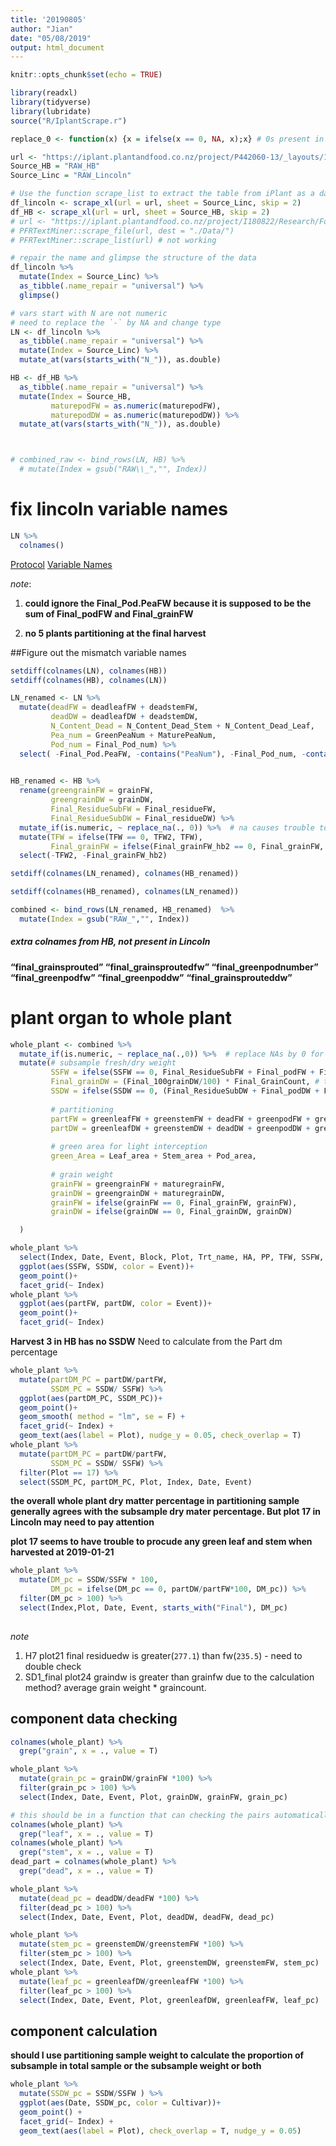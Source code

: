 ```yaml
---
title: '20190805'
author: "Jian"
date: "05/08/2019"
output: html_document
---
```


```r
knitr::opts_chunk$set(echo = TRUE)
```

```r
library(readxl)
library(tidyverse)
library(lubridate)
source("R/IplantScrape.r")

replace_0 <- function(x) {x = ifelse(x == 0, NA, x);x} # 0s present in Lincoln data, convert to NAs

```

```r
url <- "https://iplant.plantandfood.co.nz/project/P442060-13/_layouts/15/WopiFrame.aspx?sourcedoc=/project/P442060-13/Research/18_19_SAE_pea_protein_managment.xlsx&action=default"
Source_HB = "RAW_HB"
Source_Linc = "RAW_Lincoln"

# Use the function scrape_list to extract the table from iPlant as a dataframe.
df_lincoln <- scrape_xl(url = url, sheet = Source_Linc, skip = 2)
df_HB <- scrape_xl(url = url, sheet = Source_HB, skip = 2)
# url <- "https://iplant.plantandfood.co.nz/project/I180822/Research/Forms/AllItems.aspx"
# PFRTextMiner::scrape_file(url, dest = "./Data/")
# PFRTextMiner::scrape_list(url) # not working

# repair the name and glimpse the structure of the data
df_lincoln %>% 
  mutate(Index = Source_Linc) %>%
  as_tibble(.name_repair = "universal") %>% 
  glimpse()

# vars start with N are not numeric 
# need to replace the `-` by NA and change type
LN <- df_lincoln %>% 
  as_tibble(.name_repair = "universal") %>% 
  mutate(Index = Source_Linc) %>%
  mutate_at(vars(starts_with("N_")), as.double)

HB <- df_HB %>% 
  as_tibble(.name_repair = "universal") %>% 
  mutate(Index = Source_HB,
         maturepodFW = as.numeric(maturepodFW),
         maturepodDW = as.numeric(maturepodDW)) %>% 
  mutate_at(vars(starts_with("N_")), as.double)



# combined_raw <- bind_rows(LN, HB) %>% 
  # mutate(Index = gsub("RAW\\_","", Index))

```

# fix lincoln variable names 

```r
LN %>% 
  colnames()
```

[Protocol](https://iplant.plantandfood.co.nz/project/P442060-13/_layouts/15/WopiFrame2.aspx?sourcedoc=/project/P442060-13/Research/Protocol_plant_protein_2018-19.docx&action=default)
[Variable Names](https://iplant.plantandfood.co.nz/project/P442060-13/_layouts/15/WopiFrame.aspx?sourcedoc=/project/P442060-13/Research/18_19_SAE_pea_protein_managment.xlsx&action=default)

_note_:

1. **could ignore the Final_Pod.PeaFW because it is supposed to be the sum of Final_podFW  and Final_grainFW**

2. **no 5 plants partitioning at the final harvest**

##Figure out the mismatch variable names 

```r


setdiff(colnames(LN), colnames(HB))
setdiff(colnames(HB), colnames(LN))

```



```r
LN_renamed <- LN %>% 
  mutate(deadFW = deadleafFW + deadstemFW, 
         deadDW = deadleafDW + deadstemDW, 
         N_Content_Dead = N_Content_Dead_Stem + N_Content_Dead_Leaf,
         Pea_num = GreenPeaNum + MaturePeaNum,
         Pod_num = Final_Pod_num) %>% 
  select( -Final_Pod.PeaFW, -contains("PeaNum"), -Final_Pod_num, -contains("deadleaf"), -contains("deadstem"), -N_Content_Dead_Stem, -N_Content_Dead_Leaf)
  

HB_renamed <- HB %>% 
  rename(greengrainFW = grainFW,
         greengrainDW = grainDW,
         Final_ResidueSubFW = Final_residueFW,
         Final_ResidueSubDW = Final_residueDW) %>% 
  mutate_if(is.numeric, ~ replace_na(., 0)) %>%  # na causes trouble to calcualte final component 
  mutate(TFW = ifelse(TFW == 0, TFW2, TFW),
         Final_grainFW = ifelse(Final_grainFW_hb2 == 0, Final_grainFW, Final_grainFW_hb2 + Final_grainSproutedFW )) %>% 
  select(-TFW2, -Final_grainFW_hb2)

setdiff(colnames(LN_renamed), colnames(HB_renamed))

setdiff(colnames(HB_renamed), colnames(LN_renamed))

combined <- bind_rows(LN_renamed, HB_renamed)  %>% 
  mutate(Index = gsub("RAW_","", Index))

```

##### extra colnames from HB, not present in Lincoln 

**"final_grainsprouted"   **
**"final_grainsproutedfw" **
**"final_greenpodnumber" **
**"final_greenpodfw"     **
**"final_greenpoddw"**
**"final_grainsprouteddw"**


# plant organ to whole plant 

```r
whole_plant <- combined %>% 
  mutate_if(is.numeric, ~ replace_na(.,0)) %>%  # replace NAs by 0 for adding organs up
  mutate(# subsample fresh/dry weight 
         SSFW = ifelse(SSFW == 0, Final_ResidueSubFW + Final_podFW + Final_grainFW, SSFW),
         Final_grainDW = (Final_100grainDW/100) * Final_GrainCount, # this is the problem that makes the graindw is greater than fw
         SSDW = ifelse(SSDW == 0, (Final_ResidueSubDW + Final_podDW + Final_grainDW),SSDW),
    
         # partitioning
         partFW = greenleafFW + greenstemFW + deadFW + greenpodFW + greengrainFW + maturepodFW + maturegrainFW,
         partDW = greenleafDW + greenstemDW + deadDW + greenpodDW + greengrainDW + maturepodDW + maturegrainDW,
         
         # green area for light interception
         green_Area = Leaf_area + Stem_area + Pod_area,
         
         # grain weight
         grainFW = greengrainFW + maturegrainFW,
         grainDW = greengrainDW + maturegrainDW,
         grainFW = ifelse(grainFW == 0, Final_grainFW, grainFW),
         grainDW = ifelse(grainDW == 0, Final_grainDW, grainDW)

  ) 

whole_plant %>% 
  select(Index, Date, Event, Block, Plot, Trt_name, HA, PP, TFW, SSFW, SSDW, partFW, partDW, green_Area) %>% 
  ggplot(aes(SSFW, SSDW, color = Event))+
  geom_point()+
  facet_grid(~ Index) 
whole_plant %>% 
  ggplot(aes(partFW, partDW, color = Event))+
  geom_point()+
  facet_grid(~ Index) 
```

**Harvest 3 in HB has no SSDW**
Need to calculate from the Part dm percentage


```r

whole_plant %>% 
  mutate(partDM_PC = partDW/partFW,
         SSDM_PC = SSDW/ SSFW) %>%  
  ggplot(aes(partDM_PC, SSDM_PC))+
  geom_point()+
  geom_smooth( method = "lm", se = F) + 
  facet_grid(~ Index) +
  geom_text(aes(label = Plot), nudge_y = 0.05, check_overlap = T)
whole_plant %>% 
  mutate(partDM_PC = partDW/partFW,
         SSDM_PC = SSDW/ SSFW) %>% 
  filter(Plot == 17) %>% 
  select(SSDM_PC, partDM_PC, Plot, Index, Date, Event)
```

**the overall whole plant dry matter percentage in partitioning sample generally agrees with the subsample dry mater percentage. But plot 17 in Lincoln may need to pay attention**

**plot 17 seems to have trouble to procude any green leaf and stem when harvested at 2019-01-21**

```r
whole_plant %>% 
  mutate(DM_pc = SSDW/SSFW * 100,
         DM_pc = ifelse(DM_pc == 0, partDW/partFW*100, DM_pc)) %>% 
  filter(DM_pc > 100) %>% 
  select(Index,Plot, Date, Event, starts_with("Final"), DM_pc) 
  
```

_note_

1. H7 plot21 final residuedw is greater(`277.1`) than fw(`235.5`) - need to double check 
2. SD1_final plot24 graindw is greater than grainfw due to the calculation method? average grain weight * graincount. 


## component data checking 

```r
colnames(whole_plant) %>% 
  grep("grain", x = ., value = T)

whole_plant %>% 
  mutate(grain_pc = grainDW/grainFW *100) %>% 
  filter(grain_pc > 100) %>% 
  select(Index, Date, Event, Plot, grainDW, grainFW, grain_pc)
```

```r

# this should be in a function that can checking the pairs automatically
colnames(whole_plant) %>% 
  grep("leaf", x = ., value = T)
colnames(whole_plant) %>% 
  grep("stem", x = ., value = T)
dead_part = colnames(whole_plant) %>% 
  grep("dead", x = ., value = T)

whole_plant %>% 
  mutate(dead_pc = deadDW/deadFW *100) %>% 
  filter(dead_pc > 100) %>% 
  select(Index, Date, Event, Plot, deadDW, deadFW, dead_pc)

whole_plant %>% 
  mutate(stem_pc = greenstemDW/greenstemFW *100) %>% 
  filter(stem_pc > 100) %>% 
  select(Index, Date, Event, Plot, greenstemDW, greenstemFW, stem_pc)
whole_plant %>% 
  mutate(leaf_pc = greenleafDW/greenleafFW *100) %>% 
  filter(leaf_pc > 100) %>% 
  select(Index, Date, Event, Plot, greenleafDW, greenleafFW, leaf_pc)

```


## component calculation

**should I use partitioning sample weight to calculate the proportion of subsample in total sample or the subsample weight or both**


```r
whole_plant %>% 
  mutate(SSDW_pc = SSDW/SSFW ) %>% 
  ggplot(aes(Date, SSDW_pc, color = Cultivar))+
  geom_point() +
  facet_grid(~ Index) +
  geom_text(aes(label = Plot), check_overlap = T, nudge_y = 0.05)
```


